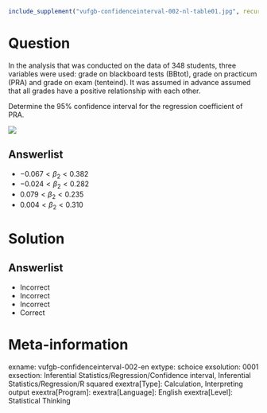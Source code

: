 ```r
include_supplement("vufgb-confidenceinterval-002-nl-table01.jpg", recursive = TRUE)
```

Question
========
  
In the analysis that was conducted on the data of 348 students, three variables were used: grade on blackboard tests (BBtot), grade on practicum (PRA) and grade on exam (tenteind). It was assumed in advance assumed that all grades have a positive relationship with each other.

Determine the 95% confidence interval for the regression coefficient of PRA.

![](vufgb-confidenceinterval-002-nl-table01.jpg)
  
Answerlist
----------
* $−0.067 < \beta_{2} < 0.382$
* $−0.024 < \beta_{2} < 0.282$
* $0.079 < \beta_{2} < 0.235$
* $0.004 < \beta_{2} < 0.310$

Solution
========

Answerlist
----------
* Incorrect
* Incorrect
* Incorrect
* Correct

Meta-information
================
exname: vufgb-confidenceinterval-002-en
extype: schoice
exsolution: 0001
exsection: Inferential Statistics/Regression/Confidence interval, Inferential Statistics/Regression/R squared
exextra[Type]: Calculation, Interpreting output
exextra[Program]: 
exextra[Language]: English
exextra[Level]: Statistical Thinking
